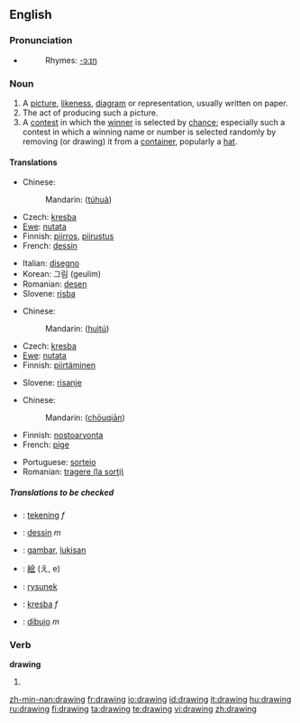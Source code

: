 ==English==

===Pronunciation===
*{{audio|en-us-drawing.ogg|Audio (US)}}
*:Rhymes: [[Rhymes:English:-ɔːɪŋ|-ɔːɪŋ]]

===Noun===
{{wikipedia}}
{{en-noun}}

# A [[picture]], [[likeness]], [[diagram]] or representation, usually written on paper.
# The act of producing such a picture.
# A [[contest]] in which the [[winner]] is selected by [[chance]]; especially such a contest in which a winning name or number is selected randomly by removing (or drawing) it from a [[container]], popularly a [[hat]].

====Translations====
{{trans-top|picture, likeness, diagram or representation}}
*Chinese:
*:Mandarin: {{zh-ts|[[圖]][[畫]]|[[图]][[画]]}} ([[tú]][[huà]])
*Czech: [[kresba]] {{f}}
*[[Ewe]]: [[nutata]]
*Finnish: [[piirros]], [[piirustus]]
*French: [[dessin]] {{m}}
{{trans-mid}}
*Italian: [[disegno]] {{m}}
*Korean: 그림 (geulim)
*Romanian: [[desen]] {{n}}
*Slovene: [[risba]] {{f}}
{{trans-bottom}}

{{trans-top|act of producing a picture}}
*Chinese:
*:Mandarin: {{zh-ts|[[繪]][[圖]]|[[绘]][[图]]}} ([[huì]][[tú]])
*Czech: [[kresba]] {{f}}
*[[Ewe]]: [[nutata]]
*Finnish: [[piirtäminen]]
{{trans-mid}}
*Slovene: [[risanje]] {{n}}
{{trans-bottom}}

{{trans-top|contest where the winner is selected by chance}}
*Chinese:
*:Mandarin: {{zh-ts|[[抽]][[籤]]|[[抽]][[签]]}} ([[chōu]][[qiān]])
*Finnish: [[nostoarvonta]]
*French: [[pige]] {{f}}
{{trans-mid}}
*Portuguese: [[sorteio]] {{m}}
*Romanian: [[tragere (la sorţi)]] {{f}}
{{trans-bottom}}

=====Translations to be checked=====
{{checktrans}}
{{top}}
*{{ttbc|Dutch}}: [[tekening]] ''f''
*{{ttbc|French}}: [[dessin]] ''m''
*{{ttbc|Indonesian}}: [[gambar]], [[lukis|lukisan]]
{{mid}}
*{{ttbc|Japanese}}: [[絵]] (え, e)
*{{ttbc|Polish}}: [[rysunek]]
*{{ttbc|Slovak}}: [[kresba]] ''f''
*{{ttbc|Spanish}}: [[dibujo]] ''m''
{{bottom}}

===Verb===
'''drawing'''

# {{present participle of|[[draw]]}}

[[zh-min-nan:drawing]]
[[fr:drawing]]
[[io:drawing]]
[[id:drawing]]
[[it:drawing]]
[[hu:drawing]]
[[ru:drawing]]
[[fi:drawing]]
[[ta:drawing]]
[[te:drawing]]
[[vi:drawing]]
[[zh:drawing]]